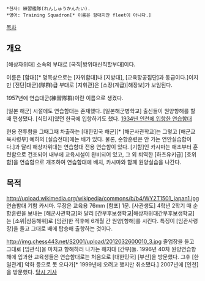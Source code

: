  *한자: 練習艦隊(れんしゅうかんたい).
 *영어: Training Squadron[* 이름은 함대지만 fleet이 아니다.]

[[목차]]
== 개요 ==
[해상자위대] 소속의 부대로 [국직|방위대신직할부대]이다.

이름은 [함대][* 명목상으로는 [자위함대]나 [지방대], [교육항공집단]과 동급이다.]이지만 [전단|대군](隊群)급 부대로 [지휘관]은 [소장(계급)|해장보]가 보임된다.

1957년에 연습대군(練習隊群)이란 이름으로 생겼다.

[일본 해군] 시절에도 연습함대는 존재했다. [일본해군병학교] 출신들이 원양항해를 할 때 편성됐다. [식민지]였던 한국에 입항하기도 했다. [http://newslibrary.naver.com/viewer/index.nhn?articleId=1934120400209201016&edtNo=2&printCount=1&publishDate=1934-12-04&officeId=00020&pageNo=1&printNo=5028&publishType=00020 1934년 인천에 입항한 연습함대]

현용 전투함을 그때그때 차출하는 [대한민국 해군][* [해군사관학교]는 그렇고 [해군교육사령부] 예하의 [실습전대]에는 배가 있다. 물론, 순항훈련은 안 가는 연안실습함이다.]과 달리 해상자위대는 연습함대 전용 연습함이 있다. [기함]인 카시마는 애초부터 훈련함으로 건조되어 내부에 교육시설이 완비되어 있고, 그 외 퇴역한 [하츠유키급] [호위함]을 연습함으로 개조하여 연습함대에 배치, 카시마와 함께 원양실습을 나간다.

== 목적 ==
http://upload.wikimedia.org/wikipedia/commons/b/b4/WY2T1501_japan1.jpg
연습함대 기함 카시마. 무장은 교육용 76mm [함포] 1문.
[사관생도] 4학년 2학기 때 순항훈련을 보내는 [해군사관학교]와 달리 [간부후보생학교|해상자위대간부후보생학교]는 [소위|삼등해위]로 [임관]한 직후에 6개월 간 원양[항해]를 시킨다. 특징이 [임관사령장]을 들고 그대로 배에 탑승해 출항하는 것이다. 

http://img.chess443.net/S2001/upload/2012032600010_3.jpg
졸업장을 들고 그대로 [임관식]을 마치고 항해하러 나가는 해자대 [간부]들. 1996년 40차 원양연습항해에 입과한 교육생들은 연습함대로는 처음으로 [대한민국] [부산]을 방문했다. 그후 [한일관계] 악화 등으로 못 오다가[* 1999년에 오려고 했지만 취소됐다.] 2007년에 [인천]을 방문했다. [http://news.naver.com/main/read.nhn?mode=LPOD&mid=tvh&oid=052&aid=0000164068 당시 기사]
